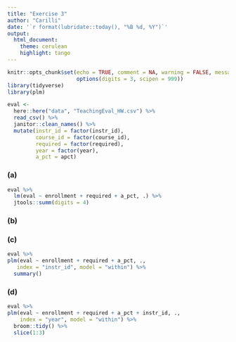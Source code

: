 ```yaml
---
title: "Exercise 3"
author: "Carilli"
date: '`r format(lubridate::today(), "%B %d, %Y")`'
output: 
  html_document:
    theme: cerulean
    highlight: tango
---
```


```r
knitr::opts_chunk$set(echo = TRUE, comment = NA, warning = FALSE, message = FALSE,
                      options(digits = 3, scipen = 999))
library(tidyverse)
library(plm)
```

```r
eval <- 
  here::here("data", "TeachingEval_HW.csv") %>% 
  read_csv() %>% 
  janitor::clean_names() %>% 
  mutate(instr_id = factor(instr_id),
         course_id = factor(course_id),
         required = factor(required),
         year = factor(year),
         a_pct = apct)
```

### (a)

```r
eval %>% 
  lm(eval ~ enrollment + required + a_pct, .) %>% 
  jtools::summ(digits = 4)
```

### (b)

### (c)

```r
eval %>% 
plm(eval ~ enrollment + required + a_pct, .,
   index = "instr_id", model = "within") %>% 
  summary()
```

### (d)

```r
eval %>% 
plm(eval ~ enrollment + required + a_pct + instr_id, .,
    index = "year", model = "within") %>%
  broom::tidy() %>% 
  slice(1:3)
```

